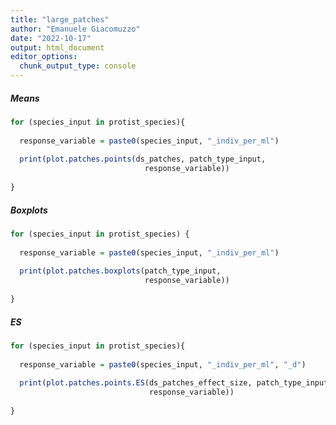```yaml
---
title: "large_patches"
author: "Emanuele Giacomuzzo"
date: "2022-10-17"
output: html_document
editor_options: 
  chunk_output_type: console
---
```


##### Means

```r
for (species_input in protist_species){
  
  response_variable = paste0(species_input, "_indiv_per_ml")
  
  print(plot.patches.points(ds_patches, patch_type_input,
                              response_variable))
  
}
```

##### Boxplots

```r
for (species_input in protist_species) {
  
  response_variable = paste0(species_input, "_indiv_per_ml")
  
  print(plot.patches.boxplots(patch_type_input,
                              response_variable))
  
}
```

##### ES

```r
for (species_input in protist_species){
  
  response_variable = paste0(species_input, "_indiv_per_ml", "_d")
  
  print(plot.patches.points.ES(ds_patches_effect_size, patch_type_input,
                               response_variable))
  
}
```